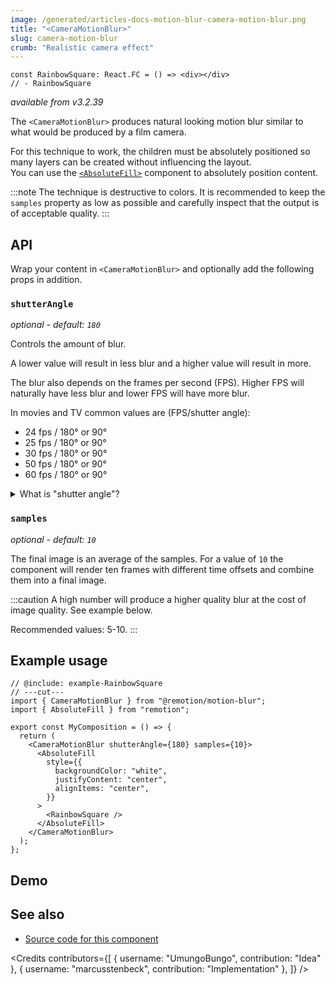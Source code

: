 ```yaml
---
image: /generated/articles-docs-motion-blur-camera-motion-blur.png
title: "<CameraMotionBlur>"
slug: camera-motion-blur
crumb: "Realistic camera effect"
---
```



```twoslash include example
const RainbowSquare: React.FC = () => <div></div>
// - RainbowSquare
```

_available from v3.2.39_

The `<CameraMotionBlur>` produces natural looking motion blur similar to what would be produced by
a film camera.

For this technique to work, the children must be absolutely positioned so many layers can be created without influencing the layout.  
You can use the [`<AbsoluteFill>`](/docs/absolute-fill) component to absolutely position content.

:::note
The technique is destructive to colors. It is recommended to keep the `samples` property as low as
possible and carefully inspect that the output is of acceptable quality.
:::

## API

Wrap your content in `<CameraMotionBlur>` and optionally add the following props in addition.

### `shutterAngle`

_optional - default: `180`_

Controls the amount of blur.

A lower value will result in less blur and a higher value will result in more.

The blur also depends on the frames per second (FPS). Higher FPS will naturally have less blur and
lower FPS will have more blur.

In movies and TV common values are (FPS/shutter angle):

- 24 fps / 180&deg; or 90&deg;
- 25 fps / 180&deg; or 90&deg;
- 30 fps / 180&deg; or 90&deg;
- 50 fps / 180&deg; or 90&deg;
- 60 fps / 180&deg; or 90&deg;

<details>
<summary>What is "shutter angle"?
</summary>
Many analog film cameras use rotating discs with partial cut-outs to block or let light through to
expose the analog film. Zero degrees is equal to completely blocking the light, and 360 degrees is
the same as not blocking any light at all.

The most common values used in the film industry are 90 and 180 degrees. These values are the same
as what you've experienced in most movies.

Read more here: [Rotary disc shutter on Wikipedia](https://en.wikipedia.org/wiki/Rotary_disc_shutter)

</details>

### `samples`

_optional - default: `10`_

The final image is an average of the samples. For a value of `10` the component will render ten
frames with different time offsets and combine them into a final image.

:::caution
A high number will produce a higher quality blur at the cost of image quality. See example below.

Recommended values: 5-10.
:::

## Example usage

```tsx twoslash
// @include: example-RainbowSquare
// ---cut---
import { CameraMotionBlur } from "@remotion/motion-blur";
import { AbsoluteFill } from "remotion";

export const MyComposition = () => {
  return (
    <CameraMotionBlur shutterAngle={180} samples={10}>
      <AbsoluteFill
        style={{
          backgroundColor: "white",
          justifyContent: "center",
          alignItems: "center",
        }}
      >
        <RainbowSquare />
      </AbsoluteFill>
    </CameraMotionBlur>
  );
};
```

## Demo

<CameraMotionBlurExample />

## See also

- [Source code for this component](https://github.com/remotion-dev/remotion/blob/main/packages/motion-blur/src/CameraMotionBlur.tsx)

<Credits contributors={[
{
username: "UmungoBungo",
contribution: "Idea"
},
{
username: "marcusstenbeck",
contribution: "Implementation"
},
]} />
